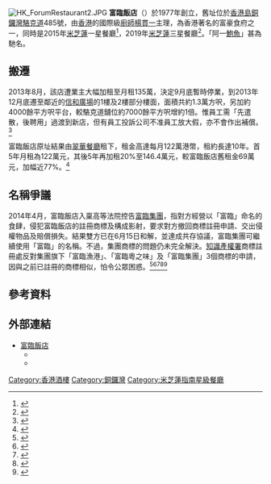 {{distinguish|富臨集團}}
{{Infobox_Company
|company_name = 富臨飯店<br>Forum Restaurant
|company_logo = 
|image = Forum Restaurant (20190127182317).jpg
|image_size = 270
|image_caption = 位於[[信和廣場|信和廣場]]的富臨飯店現址
|company_type = 
|company_slogan = 
|foundation = 1977年
|location = {{HK}}
|area_served = [[香港|香港]]
|key_people =楊貫一
|founder = [[楊貫一|楊貫一]]
|num_employees  = 
|industry = 飲食業
|products = 
|revenue = 
|parent = 
|homepage = [http://www.forumrestaurant1977.com -{ www.forumrestaurant1977.com }- ]
}}
[[File:HK_ForumRestaurant2.JPG|thumb]]
'''富臨飯店'''（{{lang-en|'''Forum Restaurant'''}}）於1977年創立，舊址位於[[香港島|香港島]][[銅鑼灣|銅鑼灣]][[駱克道|駱克道]]485號，由[[香港|香港]]的國際級[[廚師|廚師]][[楊貫一|楊貫一]]主理，為香港著名的富豪食府之一，同時是2015年[[米芝蓮|米芝蓮]]一星餐廳<ref>{{cite web|url=http://hk.ulifestyle.com.hk/topic/detail.html?id=ABFGD1ozBwlZFQNo|title=搶先報! 米芝蓮香港 2015 奪星食肆一覽|date=2014年10月30日|publisher=''HK.ULifestyle.com.hk''|access-date=2014年10月31日|archive-url=https://web.archive.org/web/20141031144851/http://hk.ulifestyle.com.hk/topic/detail.html?id=ABFGD1ozBwlZFQNo|archive-date=2014年10月31日|dead-url=no}}</ref>，2019年[[米芝蓮|米芝蓮]]三星餐廳<ref>{{Cite news|url=https://www.hk01.com/%E7%A4%BE%E6%9C%83%E6%96%B0%E8%81%9E/411009/%E7%B1%B3%E8%8A%9D%E8%93%AE2020-%E5%AF%8C%E8%87%A8%E9%A3%AF%E5%BA%97%E7%99%BB%E9%A0%82%E6%91%98%E4%B8%89%E6%98%9F-%E7%B8%BD%E5%BB%9A-%E8%88%87%E5%B8%AB%E5%82%85%E9%8B%B8%E9%AE%91%E9%AD%9A%E6%85%B6%E7%A5%9D|title=【米芝蓮2020】富臨飯店登頂摘三星 總廚：與師傅鋸鮑魚慶祝！|date=2019-12-17|publisher=香港01|accessdate=2019-12-18|archive-date=2021-08-04|archive-url=https://web.archive.org/web/20210804085811/https://www.hk01.com/%E7%A4%BE%E6%9C%83%E6%96%B0%E8%81%9E/411009/%E7%B1%B3%E8%8A%9D%E8%93%AE2020-%E5%AF%8C%E8%87%A8%E9%A3%AF%E5%BA%97%E7%99%BB%E9%A0%82%E6%91%98%E4%B8%89%E6%98%9F-%E7%B8%BD%E5%BB%9A-%E8%88%87%E5%B8%AB%E5%82%85%E9%8B%B8%E9%AE%91%E9%AD%9A%E6%85%B6%E7%A5%9D}}</ref>。「阿一[[鮑魚|鮑魚]]」甚為馳名。

== 搬遷 ==
2013年8月，該店遭業主大幅加租至月租135萬，決定9月底暫時停業，到2013年12月底遷至鄰近的[[信和廣場|信和廣場]]的1樓及2樓部分樓面，面積共約1.3萬方呎，另加約4000餘平方呎平台，較駱克道舖位約7000餘平方呎增約1倍。惟員工需「先遣散，後聘用」過渡到新店，但有員工投訴公司不准員工放大假，亦不會作出補償。<ref>{{cite web|url=http://hk.apple.nextmedia.com/realtime/news/20130814/51640775|title=富臨飯店暫別銅鑼灣 遣散員工爆爭拗|date=2013年8月14日|publisher='[[蘋果日報_(香港)|蘋果日報]]''|access-date=2013年12月27日|archive-url=https://web.archive.org/web/20131227114518/http://hk.apple.nextmedia.com/realtime/news/20130814/51640775|archive-date=2013年12月27日|dead-url=no}}</ref>

富臨飯店原址結果由[[翠華餐廳集團|翠華餐廳]]租下，租金高達每月122萬港幣，租約長達10年。首5年月租為122萬元，其後5年再加租20%至146.4萬元，較富臨飯店舊租金69萬元，加幅近77%。<ref>{{cite web|url=http://news.sina.com.hk/news/20140114/-19-3165505/1.html|title=翠華月租122萬 奪富臨舊舖|date=2014年1月14日|publisher=''[[新浪|新浪]] (明報)''|deadurl=yes|archiveurl=https://web.archive.org/web/20140201193809/http://news.sina.com.hk/news/20140114/-19-3165505/1.html|archivedate=2014年2月1日|access-date=2014年1月20日}}</ref>

== 名稱爭議 ==
2014年4月，富臨飯店入稟高等法院控告[[富臨集團|富臨集團]]，指對方經營以「富臨」命名的食肆，侵犯富臨飯店的註冊商標及構成影射，要求對方撤回商標註冊申請、交出侵權物品及賠償損失。結果雙方已在6月15日和解，並達成共存協議，富臨集團可繼續使用「富臨」的名稱。不過，集團商標的問題仍未完全解決。[[知識產權署|知識產權署]]商標註冊處反對集團旗下「富臨漁港」、「富臨粵之味」及「富臨集團」3個商標的申請，因與之前已註冊的商標相似，怕令公眾困惑。<ref>{{Cite news|url=https://orientaldaily.on.cc/cnt/news/20140402/00176_060.html|title=楊貫一興訟 富臨告富臨|date=2014-04-02|publisher=東方日報|access-date=2019-12-18|archive-url=https://web.archive.org/web/20140919192427/http://orientaldaily.on.cc/cnt/news/20140402/00176_060.html|archive-date=2014-09-19|dead-url=no}}</ref><ref>{{cite news |title=富臨上市前曾捲「撞名」風波 |url=https://www.mpfinance.com/fin/daily2.php?node=1477853630426&issue=20161031 |work=明報 |date=2016-10-31 |accessdate=2019-12-18 |archive-date=2020-03-24 |archive-url=https://web.archive.org/web/20200324030122/https://www.mpfinance.com/fin/daily2.php?node=1477853630426&issue=20161031 }}</ref><ref>{{Cite web|title=富臨集團擬上市吸金 富臨飯店告侵權拒談判 楊貫一怒轟：食肉仲耍吮埋骨 - 時事 - 封面故事|url=https://eastweek.my-magazine.me/main/32864|date=2014-04-13|accessdate=2019-12-18|work=東周網【東周刊官方網站】Eastweek.com.hk|archive-date=2020-03-24|archive-url=https://web.archive.org/web/20200324030144/https://eastweek.my-magazine.me/main/32864}}</ref><ref>{{Cite news|url=http://paper.wenweipo.com/2014/04/02/HK1404020047.htm|title=「阿一鮑魚」控富臨集團侵犯商標|date=2014-04-02|publisher=文匯報|author=|work=|accessdate=|language=|format=|archive-url=https://web.archive.org/web/20140407093029/http://paper.wenweipo.com/2014/04/02/HK1404020047.htm|archive-date=2014-04-07|dead-url=no}}</ref><ref>{{Cite web|title=富臨鬧雙胞 與「阿一」共存|url=http://hk.finance.yahoo.com/news/%E5%AF%8C%E8%87%A8%E9%AC%A7%E9%9B%99%E8%83%9E-%E8%88%87-%E9%98%BF-%E5%85%B1%E5%AD%98-223000900.html|accessdate=2019-12-18|author=|date=2014-06-26|format=|work=星島日報|publisher=|archive-date=2020-03-24|archive-url=https://web.archive.org/web/20200324030139/https://hk.finance.yahoo.com/news/%E5%AF%8C%E8%87%A8%E9%AC%A7%E9%9B%99%E8%83%9E-%E8%88%87-%E9%98%BF-%E5%85%B1%E5%AD%98-223000900.html}}</ref>

== 參考資料 ==
{{Reflist}}

== 外部連結 ==
* [http://www.forumrestaurant1977.com/ 富臨飯店] {{Wayback|url=http://www.forumrestaurant1977.com/ |date=20210121233741 }}
** {{facebook|forum1977|富臨飯店 阿一鮑魚 - Forum Restaurant Ah Yat Abalone}}
** {{youtube|channel=UCNmz2s6z-O-RtsHxU1CM9dQ|富臨飯店 Forum Restaurant}}

[[Category:香港酒樓|Category:香港酒樓]]
[[Category:銅鑼灣|Category:銅鑼灣]]
[[Category:米芝蓮指南星級餐廳|Category:米芝蓮指南星級餐廳]]
